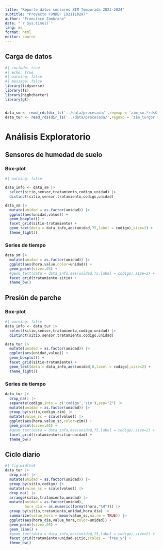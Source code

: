 ```yaml
---
title: "Reporte datos sensores ZIM Temporada 2023-2024"
subtitle: "Proyecto FONDEF ID21I10297"
author: "Francisco Zambrano"
date: "`r Sys.time()`"
lang: es
format: html
editor: source
---
```


## Carga de datos
```r
#| include: true
#| echo: true
#| warning: false
#| message: false
library(tidyverse)
library(fs)
library(highcharter)
library(gt)


data_sm <- read_rds(dir_ls('../data/procesada/',regexp = 'zim_sm.*rds$'))
data_tur <- read_rds(dir_ls('../data/procesada/',regexp = 'zim_turgor.*rds$'))
```


# Análisis Exploratorio

## Sensores de humedad de suelo

### Box-plot

```r
#| warning: false

data_info <- data_sm |> 
  select(sitio,sensor,tratamiento,codigo,unidad) |>
  distinct(sitio,sensor,tratamiento,codigo,unidad)

data_sm |> 
  mutate(unidad = as.factor(unidad)) |> 
  ggplot(aes(unidad,value)) +
  geom_boxplot() +
  facet_grid(sitio~tratamiento) +
  geom_text(data = data_info,aes(unidad,75,label = codigo),size=2) +
  theme_light()
```

### Series de tiempo

```r
data_sm |> 
  mutate(unidad = as.factor(unidad)) |> 
  ggplot(aes(hora,value,color=unidad)) +
  geom_point(size=.05) +
  #geom_text(data = data_info,aes(unidad,75,label = codigo),size=2) +
  facet_grid(tratamiento~sitio) +
  theme_bw()

```

## Presión de parche

### Box-plot

```r
#| warning: false
data_info <- data_tur |> 
  select(sitio,sensor,tratamiento,codigo,unidad) |>
  distinct(sitio,sensor,tratamiento,codigo,unidad)

data_tur |> 
  mutate(unidad = as.factor(unidad)) |> 
  ggplot(aes(unidad,value)) +
  geom_boxplot() +
  facet_grid(sitio~tratamiento) +
  geom_text(data = data_info,aes(unidad,0,label = codigo),size=2) +
  theme_light()
```

### Series de tiempo

```r
data_tur |> 
  drop_na() |> 
  separate(codigo,into = c('codigo','zim'),sep="Z") |> 
  mutate(unidad = as.factor(unidad)) |> 
  group_by(sitio,codigo,zim) |> 
  mutate(value_sc = scale(value)) |> 
  ggplot(aes(hora,value_sc,color=zim)) +
  geom_point(size=.05) +
  #geom_text(data = data_info,aes(unidad,75,label = codigo),size=2) +
  facet_grid(tratamiento+sitio~unidad) +
  theme_bw()
```

## Ciclo diario

```r
#| fig.width=5
data_tur |> 
  drop_na() |> 
  mutate(unidad = as.factor(unidad)) |> 
  group_by(sitio,codigo) |> 
  mutate(value_sc = scale(value)) |> 
  drop_na() |> 
  arrange(sitio,tratamiento,unidad) |> 
  mutate(unidad = as.factor(unidad),
         hora_dia = as.numeric(format(hora,"%H"))) |> 
  group_by(sitio,tratamiento,unidad,hora_dia) |> 
  summarize(value_hora = mean(value_sc,na.rm = TRUE)) |> 
  ggplot(aes(hora_dia,value_hora,color=unidad)) +
  geom_point(size=.05) +
  geom_line() +
  #geom_text(data = data_info,aes(unidad,75,label = codigo),size=2) +
  facet_grid(tratamiento+unidad~sitio,scales = 'free_y') +
  theme_bw()
  


```
